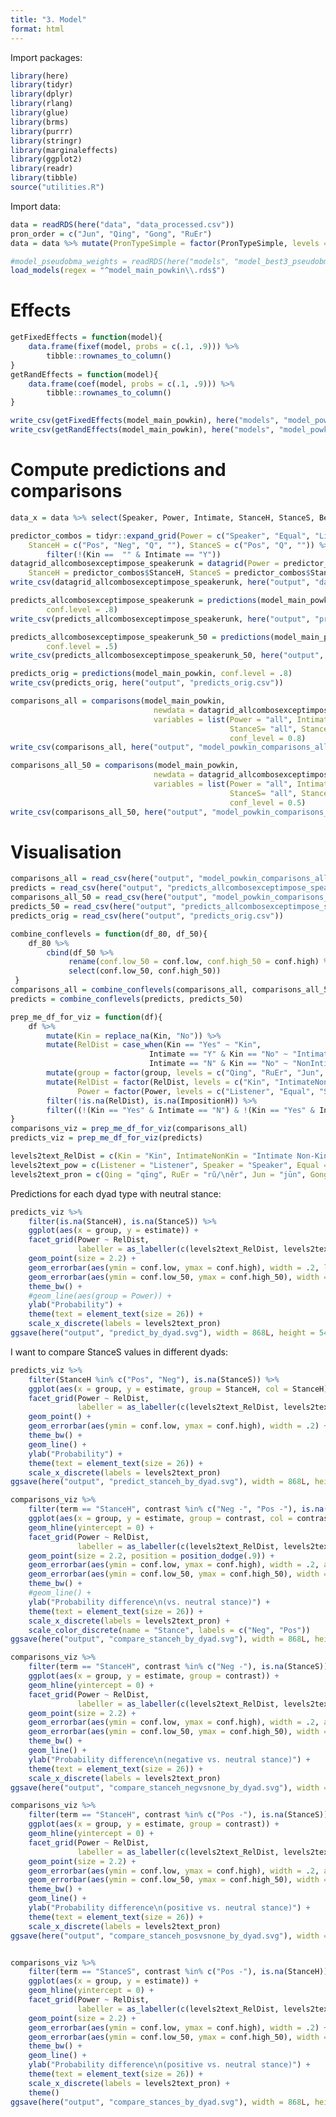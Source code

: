 ```yaml
---
title: "3. Model"
format: html
---
```


Import packages:

```r
library(here)
library(tidyr)
library(dplyr)
library(rlang)
library(glue)
library(brms)
library(purrr)
library(stringr)
library(marginaleffects)
library(ggplot2)
library(readr)
library(tibble)
source("utilities.R")
```

Import data:

```r
data = readRDS(here("data", "data_processed.csv"))
pron_order = c("Jun", "Qing", "Gong", "RuEr")
data = data %>% mutate(PronTypeSimple = factor(PronTypeSimple, levels = pron_order))
```

```r
#model_pseudobma_weights = readRDS(here("models", "model_best3_pseudobma_weights.rds"))
load_models(regex = "^model_main_powkin\\.rds$")
```

# Effects

```r
getFixedEffects = function(model){
    data.frame(fixef(model, probs = c(.1, .9))) %>%
        tibble::rownames_to_column()
}
getRandEffects = function(model){
    data.frame(coef(model, probs = c(.1, .9))) %>%
        tibble::rownames_to_column()
}

write_csv(getFixedEffects(model_main_powkin), here("models", "model_powkin_fe.csv"))
write_csv(getRandEffects(model_main_powkin), here("models", "model_powkin_re.csv"))
```

# Compute predictions and comparisons

```r
data_x = data %>% select(Speaker, Power, Intimate, StanceH, StanceS, BenH, Kin)
```

```r
predictor_combos = tidyr::expand_grid(Power = c("Speaker", "Equal", "Listener"), Intimate = c("/", "Y", "N"), Kin = c("Yes", ""),
    StanceH = c("Pos", "Neg", "Q", ""), StanceS = c("Pos", "Q", "")) %>%
        filter(!(Kin ==  "" & Intimate == "Y"))
datagrid_allcombosexceptimpose_speakerunk = datagrid(Power = predictor_combos$Power, Intimate = predictor_combos$Intimate, Kin = predictor_combos$Kin,
    StanceH = predictor_combos$StanceH, StanceS = predictor_combos$StanceS, Speaker = "?", model = model_main_powkin)
write_csv(datagrid_allcombosexceptimpose_speakerunk, here("output", "datagrid_allcombosexceptimpose_speakerunk.csv"))
```

```r
predicts_allcombosexceptimpose_speakerunk = predictions(model_main_powkin, datagrid_allcombosexceptimpose_speakerunk,
        conf.level = .8)
write_csv(predicts_allcombosexceptimpose_speakerunk, here("output", "predicts_allcombosexceptimpose_speakerunk.csv"))
```

```r
predicts_allcombosexceptimpose_speakerunk_50 = predictions(model_main_powkin, datagrid_allcombosexceptimpose_speakerunk,
        conf.level = .5)
write_csv(predicts_allcombosexceptimpose_speakerunk_50, here("output", "predicts_allcombosexceptimpose_speakerunk_50.csv"))
```

```r
predicts_orig = predictions(model_main_powkin, conf.level = .8)
write_csv(predicts_orig, here("output", "predicts_orig.csv"))
```

```r
comparisons_all = comparisons(model_main_powkin,
                                newdata = datagrid_allcombosexceptimpose_speakerunk,
                                variables = list(Power = "all", Intimate = "all",
                                                 StanceS= "all", StanceH = "all"),
                                                 conf_level = 0.8)
write_csv(comparisons_all, here("output", "model_powkin_comparisons_all.csv"))
```

```r
comparisons_all_50 = comparisons(model_main_powkin,
                                newdata = datagrid_allcombosexceptimpose_speakerunk,
                                variables = list(Power = "all", Intimate = "all",
                                                 StanceS= "all", StanceH = "all"),
                                                 conf_level = 0.5)
write_csv(comparisons_all_50, here("output", "model_powkin_comparisons_all_50.csv"))
```

# Visualisation

```r
comparisons_all = read_csv(here("output", "model_powkin_comparisons_all.csv"))
predicts = read_csv(here("output", "predicts_allcombosexceptimpose_speakerunk.csv"))
comparisons_all_50 = read_csv(here("output", "model_powkin_comparisons_all_50.csv"))
predicts_50 = read_csv(here("output", "predicts_allcombosexceptimpose_speakerunk_50.csv"))
predicts_orig = read_csv(here("output", "predicts_orig.csv"))
```

```r
combine_conflevels = function(df_80, df_50){
    df_80 %>%
        cbind(df_50 %>%
             rename(conf.low_50 = conf.low, conf.high_50 = conf.high) %>%
             select(conf.low_50, conf.high_50))
 }
comparisons_all = combine_conflevels(comparisons_all, comparisons_all_50)
predicts = combine_conflevels(predicts, predicts_50)
```

```r
prep_me_df_for_viz = function(df){
    df %>%
        mutate(Kin = replace_na(Kin, "No")) %>%
        mutate(RelDist = case_when(Kin == "Yes" ~ "Kin",
                               Intimate == "Y" & Kin == "No" ~ "IntimateNonKin",
                               Intimate == "N" & Kin == "No" ~ "NonIntimate")) %>%
        mutate(group = factor(group, levels = c("Qing", "RuEr", "Jun", "Gong"))) %>%
        mutate(RelDist = factor(RelDist, levels = c("Kin", "IntimateNonKin", "NonIntimate")),
               Power = factor(Power, levels = c("Listener", "Equal", "Speaker"))) %>%
        filter(!is.na(RelDist), is.na(ImpositionH)) %>%
        filter((!(Kin == "Yes" & Intimate == "N") & !(Kin == "Yes" & Intimate == "/")) | is.na(Kin))
}
comparisons_viz = prep_me_df_for_viz(comparisons_all)
predicts_viz = prep_me_df_for_viz(predicts)
```

```r
levels2text_RelDist = c(Kin = "Kin", IntimateNonKin = "Intimate Non-Kin", NonIntimate = "Non-Intimate")
levels2text_pow = c(Listener = "Listener", Speaker = "Speaker", Equal = "Equal")
levels2text_pron = c(Qing = "qīng", RuEr = "rǔ/\něr", Jun = "jūn", Gong = "gōng")
```

Predictions for each dyad type with neutral stance:

```r
predicts_viz %>%
    filter(is.na(StanceH), is.na(StanceS)) %>%
    ggplot(aes(x = group, y = estimate)) +
    facet_grid(Power ~ RelDist,
               labeller = as_labeller(c(levels2text_RelDist, levels2text_pow))) +
    geom_point(size = 2.2) +
    geom_errorbar(aes(ymin = conf.low, ymax = conf.high), width = .2, linewidth = .3) +
    geom_errorbar(aes(ymin = conf.low_50, ymax = conf.high_50), width = 0, linewidth = 1) +
    theme_bw() + 
    #geom_line(aes(group = Power)) +
    ylab("Probability") +
    theme(text = element_text(size = 26)) +
    scale_x_discrete(labels = levels2text_pron)
ggsave(here("output", "predict_by_dyad.svg"), width = 868L, height = 546L, units = "px")
```

I want to compare StanceS values in different dyads:

```r
predicts_viz %>%
    filter(StanceH %in% c("Pos", "Neg"), is.na(StanceS)) %>%
    ggplot(aes(x = group, y = estimate, group = StanceH, col = StanceH)) +
    facet_grid(Power ~ RelDist,
               labeller = as_labeller(c(levels2text_RelDist, levels2text_pow))) +
    geom_point() +
    geom_errorbar(aes(ymin = conf.low, ymax = conf.high), width = .2) +
    theme_bw() + 
    geom_line() +
    ylab("Probability") +
    theme(text = element_text(size = 26)) +
    scale_x_discrete(labels = levels2text_pron)
ggsave(here("output", "predict_stanceh_by_dyad.svg"), width = 868L, height = 546L, units = "px")

```

```r
comparisons_viz %>%
    filter(term == "StanceH", contrast %in% c("Neg -", "Pos -"), is.na(StanceS)) %>%
    ggplot(aes(x = group, y = estimate, group = contrast, col = contrast)) +
    geom_hline(yintercept = 0) +
    facet_grid(Power ~ RelDist,
               labeller = as_labeller(c(levels2text_RelDist, levels2text_pow))) +
    geom_point(size = 2.2, position = position_dodge(.9)) +
    geom_errorbar(aes(ymin = conf.low, ymax = conf.high), width = .2, alpha = .8, position = position_dodge(.9)) +
    geom_errorbar(aes(ymin = conf.low_50, ymax = conf.high_50), width = 0, linewidth = 1.5, alpha = .8, position = position_dodge(.9)) +
    theme_bw() + 
    #geom_line() +
    ylab("Probability difference\n(vs. neutral stance)") +
    theme(text = element_text(size = 26)) +
    scale_x_discrete(labels = levels2text_pron) +
    scale_color_discrete(name = "Stance", labels = c("Neg", "Pos"))
ggsave(here("output", "compare_stanceh_by_dyad.svg"), width = 868L, height = 546L, units = "px")

```

```r
comparisons_viz %>%
    filter(term == "StanceH", contrast %in% c("Neg -"), is.na(StanceS)) %>%
    ggplot(aes(x = group, y = estimate, group = contrast)) +
    geom_hline(yintercept = 0) +
    facet_grid(Power ~ RelDist,
               labeller = as_labeller(c(levels2text_RelDist, levels2text_pow))) +
    geom_point(size = 2.2) +
    geom_errorbar(aes(ymin = conf.low, ymax = conf.high), width = .2, alpha = .8, linewidth = .3) +
    geom_errorbar(aes(ymin = conf.low_50, ymax = conf.high_50), width = 0, linewidth = 1.5, alpha = .8) +
    theme_bw() + 
    geom_line() +
    ylab("Probability difference\n(negative vs. neutral stance)") +
    theme(text = element_text(size = 26)) +
    scale_x_discrete(labels = levels2text_pron)
ggsave(here("output", "compare_stanceh_negvsnone_by_dyad.svg"), width = 868L, height = 546L, units = "px")
```

```r
comparisons_viz %>%
    filter(term == "StanceH", contrast %in% c("Pos -"), is.na(StanceS)) %>%
    ggplot(aes(x = group, y = estimate, group = contrast)) +
    geom_hline(yintercept = 0) +
    facet_grid(Power ~ RelDist,
               labeller = as_labeller(c(levels2text_RelDist, levels2text_pow))) +
    geom_point(size = 2.2) +
    geom_errorbar(aes(ymin = conf.low, ymax = conf.high), width = .2, alpha = .8, linewidth = .3) +
    geom_errorbar(aes(ymin = conf.low_50, ymax = conf.high_50), width = 0, linewidth = 1.5, alpha = .8) +
    theme_bw() + 
    geom_line() +
    ylab("Probability difference\n(positive vs. neutral stance)") +
    theme(text = element_text(size = 26)) +
    scale_x_discrete(labels = levels2text_pron)
ggsave(here("output", "compare_stanceh_posvsnone_by_dyad.svg"), width = 868L, height = 546L, units = "px")

```

```{}
```

```r
comparisons_viz %>%
    filter(term == "StanceS", contrast %in% c("Pos -"), is.na(StanceH)) %>%
    ggplot(aes(x = group, y = estimate)) +
    geom_hline(yintercept = 0) +
    facet_grid(Power ~ RelDist,
               labeller = as_labeller(c(levels2text_RelDist, levels2text_pow))) +
    geom_point(size = 2.2) +
    geom_errorbar(aes(ymin = conf.low, ymax = conf.high), width = .2) +
    geom_errorbar(aes(ymin = conf.low_50, ymax = conf.high_50), width = 0, linewidth = 2) +
    theme_bw() + 
    geom_line() +
    ylab("Probability difference\n(positive vs. neutral stance)") +
    theme(text = element_text(size = 26)) +
    scale_x_discrete(labels = levels2text_pron) +
    theme()
ggsave(here("output", "compare_stances_by_dyad.svg"), width = 868L, height = 546L, units = "px")

```